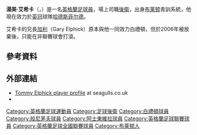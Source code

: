 {{noteTA|G1=足球|G2=FAcup
|T=zh-hans:汤米·埃尔菲克; zh-hant:湯美·艾希卡;
|1=zh-hans:汤米; zh-hant:湯美;
|2=zh-hans:埃尔菲克; zh-hant:艾希卡;
|3=zh-hans:加里; zh-hant:加利;
}}
{{Infobox football biography
| name = 湯美·艾希卡<br>''Tommy Elphick''
| image    = TommyElphick.jpg
| fullname = Tommy Elphick<ref>{{cite web|url=http://www.football-league.co.uk/staticFiles/4e/bd/0,,10794~179534,00.pdf|title=Professional Retain List & Free Transfers 2012/13|publisher=[[The_Football_League|The Football League]]|date=3 June 2013|accessdate=21 January 2014|deadurl=yes|archiveurl=https://web.archive.org/web/20140802074454/http://www.football-league.co.uk/staticFiles/4e/bd/0%2C%2C10794~179534%2C00.pdf|archivedate=2014年8月2日}}</ref>
| height = {{height|ft=5|in=11}}
| birth_date  = {{birth date and age|df=yes|1987|9|7}}
| birth_place = 英格蘭[[布莱顿|布莱顿]]
| currentclub = [[哈德斯菲尔德足球俱乐部|哈德斯菲尔德]]
| clubnumber = 4
| position = [[後衛_(足球)|後衛]]
| youthyears1=
| youthclubs1= [[布莱顿足球俱乐部|布莱顿]]
| years1 = 2005–2012
| years2 = 2005
| years3 = 2012–2016
| years4 = 2016–2019
| years5 = 2018
| years6 = 2018
| years7 = 2019–
| clubs1 = [[布莱顿足球俱乐部|布莱顿]]
| clubs2 = → [[博格諾里吉斯足球會|博格諾里吉斯]]
| clubs3 = [[伯恩茅斯足球俱乐部|伯恩茅斯]]
| clubs4 = [[阿士東維拉足球會|阿士東維拉]]
| clubs5 = → [[雷丁足球俱乐部|雷丁]]
| clubs6 = → [[赫爾城足球俱樂部|赫爾城]]
| clubs7 = [[哈德斯菲尔德足球俱乐部|哈德斯菲尔德]]
| caps1 = 153
| goals1 = 7
| caps2 = 17
| goals2 = 1
| caps3 = 142
| goals3 = 5
| caps4 = 41
| goals4 = 1
| caps5 = 4
| goals5 = 0
| caps6 = 18
| goals6 = 1
| caps7 = 0
| goals7 = 0
| nationalyears1= 
| nationalteam1= 
| nationalcaps1= 
|  nationalgoals1= 
| pcupdate = 31 August 2018
}}
'''湯美·艾希卡'''（{{lang-en|'''Tommy Elphick'''}}，{{bd|1987年|9月7日|catidx=Elphick, Tommy}}）是一名[[英格蘭|英格蘭]][[足球員|足球員]]，場上司職[[後衛_(足球)|後衛]]，出身[[布莱顿足球俱乐部|布莱顿]]青訓系統，他現在效力於[[英格蘭足球冠軍聯賽|英冠]]球隊[[哈德斯菲尔德足球俱乐部|哈德斯菲尔德]]。

艾希卡的兄長[[加里·埃尔菲克|加利]]（Gary Elphick）原本與他一同效力白禮頓，但於2006年被放棄後，只能在非聯賽球會打滾。

==參考資料==
{{reflist}}

==外部連結==
*[https://web.archive.org/web/20080807124221/http://www.seagulls.co.uk/page/ProfilesDetail/0%2C%2C10433~36039%2C00.html Tommy Elphick player profile] at seagulls.co.uk
*{{soccerbase|42998}}

{{哈德斯菲爾德球員名單}}

{{DEFAULTSORT:Elphick, Tommy}}
[[Category:英格蘭足球運動員|Category:英格蘭足球運動員]]
[[Category:足球後衛|Category:足球後衛]]
[[Category:白禮頓球員|Category:白禮頓球員]]
[[Category:般尼茅夫球員|Category:般尼茅夫球員]]
[[Category:阿士東維拉球員|Category:阿士東維拉球員]]
[[Category:英格蘭足球聯賽球員|Category:英格蘭足球聯賽球員]]
[[Category:英格蘭足球全國聯賽球員|Category:英格蘭足球全國聯賽球員]]
[[Category:布莱顿人|Category:布莱顿人]]